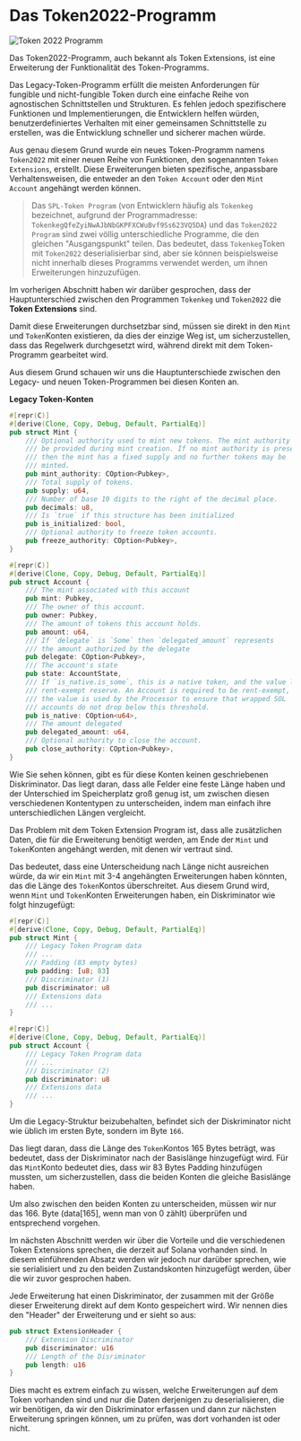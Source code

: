 
# Das Token2022-Programm

![Token 2022 Programm](/graphics/course-banners/token-2022-program.png)

Das Token2022-Programm, auch bekannt als Token Extensions, ist eine Erweiterung der Funktionalität des Token-Programms.

Das Legacy-Token-Programm erfüllt die meisten Anforderungen für fungible und nicht-fungible Token durch eine einfache Reihe von agnostischen Schnittstellen und Strukturen. Es fehlen jedoch spezifischere Funktionen und Implementierungen, die Entwicklern helfen würden, benutzerdefiniertes Verhalten mit einer gemeinsamen Schnittstelle zu erstellen, was die Entwicklung schneller und sicherer machen würde.

Aus genau diesem Grund wurde ein neues Token-Programm namens `Token2022` mit einer neuen Reihe von Funktionen, den sogenannten `Token Extensions`, erstellt. Diese Erweiterungen bieten spezifische, anpassbare Verhaltensweisen, die entweder an den `Token Account` oder den `Mint Account` angehängt werden können.

> Das `SPL-Token Program` (von Entwicklern häufig als `Tokenkeg` bezeichnet, aufgrund der Programmadresse: `TokenkegQfeZyiNwAJbNbGKPFXCWuBvf9Ss623VQ5DA`) und das `Token2022 Program` sind zwei völlig unterschiedliche Programme, die den gleichen "Ausgangspunkt" teilen. Das bedeutet, dass `Tokenkeg`Token mit `Token2022` deserialisierbar sind, aber sie können beispielsweise nicht innerhalb dieses Programms verwendet werden, um ihnen Erweiterungen hinzuzufügen.

<ArticleSection name="Mint- und Token-Konten" id="mint-and-token-accounts" level="h2" />

Im vorherigen Abschnitt haben wir darüber gesprochen, dass der Hauptunterschied zwischen den Programmen `Tokenkeg` und `Token2022` die **Token Extensions** sind.

Damit diese Erweiterungen durchsetzbar sind, müssen sie direkt in den `Mint` und `Token`Konten existieren, da dies der einzige Weg ist, um sicherzustellen, dass das Regelwerk durchgesetzt wird, während direkt mit dem Token-Programm gearbeitet wird.

Aus diesem Grund schauen wir uns die Hauptunterschiede zwischen den Legacy- und neuen Token-Programmen bei diesen Konten an.

**Legacy Token-Konten**

```rust
#[repr(C)]
#[derive(Clone, Copy, Debug, Default, PartialEq)]
pub struct Mint {
    /// Optional authority used to mint new tokens. The mint authority may only
    /// be provided during mint creation. If no mint authority is present
    /// then the mint has a fixed supply and no further tokens may be
    /// minted.
    pub mint_authority: COption<Pubkey>,
    /// Total supply of tokens.
    pub supply: u64,
    /// Number of base 10 digits to the right of the decimal place.
    pub decimals: u8,
    /// Is `true` if this structure has been initialized
    pub is_initialized: bool,
    /// Optional authority to freeze token accounts.
    pub freeze_authority: COption<Pubkey>,
}

#[repr(C)]
#[derive(Clone, Copy, Debug, Default, PartialEq)]
pub struct Account {
    /// The mint associated with this account
    pub mint: Pubkey,
    /// The owner of this account.
    pub owner: Pubkey,
    /// The amount of tokens this account holds.
    pub amount: u64,
    /// If `delegate` is `Some` then `delegated_amount` represents
    /// the amount authorized by the delegate
    pub delegate: COption<Pubkey>,
    /// The account's state
    pub state: AccountState,
    /// If `is_native.is_some`, this is a native token, and the value logs the
    /// rent-exempt reserve. An Account is required to be rent-exempt, so
    /// the value is used by the Processor to ensure that wrapped SOL
    /// accounts do not drop below this threshold.
    pub is_native: COption<u64>,
    /// The amount delegated
    pub delegated_amount: u64,
    /// Optional authority to close the account.
    pub close_authority: COption<Pubkey>,
}
```

Wie Sie sehen können, gibt es für diese Konten keinen geschriebenen Diskriminator. Das liegt daran, dass alle Felder eine feste Länge haben und der Unterschied im Speicherplatz groß genug ist, um zwischen diesen verschiedenen Kontentypen zu unterscheiden, indem man einfach ihre unterschiedlichen Längen vergleicht.

Das Problem mit dem Token Extension Program ist, dass alle zusätzlichen Daten, die für die Erweiterung benötigt werden, am Ende der `Mint` und `Token`Konten angehängt werden, mit denen wir vertraut sind.

Das bedeutet, dass eine Unterscheidung nach Länge nicht ausreichen würde, da wir ein `Mint` mit 3-4 angehängten Erweiterungen haben könnten, das die Länge des `Token`Kontos überschreitet. Aus diesem Grund wird, wenn `Mint` und `Token`Konten Erweiterungen haben, ein Diskriminator wie folgt hinzugefügt:

```rust
#[repr(C)]
#[derive(Clone, Copy, Debug, Default, PartialEq)]
pub struct Mint {
    /// Legacy Token Program data
    /// ...
    /// Padding (83 empty bytes)
    pub padding: [u8; 83]
    /// Discriminator (1)
    pub discriminator: u8
    /// Extensions data
    /// ...
}

#[repr(C)]
#[derive(Clone, Copy, Debug, Default, PartialEq)]
pub struct Account {
    /// Legacy Token Program data
    /// ...
    /// Discriminator (2)
    pub discriminator: u8
    /// Extensions data
    /// ...
}
```

Um die Legacy-Struktur beizubehalten, befindet sich der Diskriminator nicht wie üblich im ersten Byte, sondern im Byte `166`.

Das liegt daran, dass die Länge des `Token`Kontos 165 Bytes beträgt, was bedeutet, dass der Diskriminator nach der Basislänge hinzugefügt wird. Für das `Mint`Konto bedeutet dies, dass wir 83 Bytes Padding hinzufügen mussten, um sicherzustellen, dass die beiden Konten die gleiche Basislänge haben.

Um also zwischen den beiden Konten zu unterscheiden, müssen wir nur das 166. Byte (data[165], wenn man von 0 zählt) überprüfen und entsprechend vorgehen.

<ArticleSection name="Token Extensions" id="token-extensions" level="h2" />

Im nächsten Abschnitt werden wir über die Vorteile und die verschiedenen Token Extensions sprechen, die derzeit auf Solana vorhanden sind. In diesem einführenden Absatz werden wir jedoch nur darüber sprechen, wie sie serialisiert und zu den beiden Zustandskonten hinzugefügt werden, über die wir zuvor gesprochen haben.

Jede Erweiterung hat einen Diskriminator, der zusammen mit der Größe dieser Erweiterung direkt auf dem Konto gespeichert wird. Wir nennen dies den "Header" der Erweiterung und er sieht so aus:

```rust
pub struct ExtensionHeader {
    /// Extension Discriminator
    pub discriminator: u16
    /// Length of the Disriminator
    pub length: u16
}
```

Dies macht es extrem einfach zu wissen, welche Erweiterungen auf dem Token vorhanden sind und nur die Daten derjenigen zu deserialisieren, die wir benötigen, da wir den Diskriminator erfassen und dann zur nächsten Erweiterung springen können, um zu prüfen, was dort vorhanden ist oder nicht.
